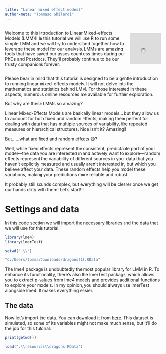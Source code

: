 ```yaml
---
title: "Linear mixed effect modesl"
author-meta: "Tommaso Ghilardi"
---
```


```{=html}
<div style="display: flex; align-items: center;">
    <div style="flex: 1; text-align: left;">
        <p>Welcome to this introduction to Linear Mixed-effects Models (LMM)!! In this tutorial we will use R to run some simple LMM and we will try to understand together how to leverage these model for our analysis.
        LMMs are amazing tools that have saved our asses countless times during our PhDs and Postdocs. They'll probably continue to be our trusty companions forever.</p>
    </div>
    <div style="flex: 0 0 auto; margin-left: 10px;">
        <iframe src="https://giphy.com/embed/ygCtKUnKEW5F6LruQd" width="100" height="100" frameborder="0" allowfullscreen></iframe>
        <p style="margin: 0;"><a href="https://giphy.com/gifs/TheBearFX-ygCtKUnKEW5F6LruQd"></a></p>
    </div>
</div>
```
::: callout-note
Please bear in mind that this tutorial is designed to be a gentle introduction to running linear mixed-effects models. It will not delve into the mathematics and statistics behind LMM. For those interested in these aspects, numerous online resources are available for further exploration.
:::

But why are these LMMs so amazing?

Linear Mixed-Effects Models are basically linear models... but they allow us to account for both fixed and random effects, making them perfect for dealing with data that has multiple sources of variability, like repeated measures or hierarchical structures. Nice isn't it? Amazing!!

But......what are fixed and random effects 😅?

Well, while fixed effects represent the consistent, predictable part of your model—the data you are interested in and actively want to explore—random effects represent the variability of different sources in your data that you haven't explicitly measured and usually aren't interested in, but which you believe affect your data. These random effects help you model these variations, making your predictions more reliable and robust.

It probably still sounds complex, but everything will be clearer once we get our hands dirty with them! Let's start!!!!

# Settings and data

In this code section we will import the necessary libraries and the data that we will use for this tutorial.

```r
library(lme4)
library(lmerTest)

setwd(".\\")

"C:/Users/tomma/Downloads/dragons(1).RData"
```

The lme4 package is undoubtedly the most popular library for LMM in R. To enhance its functionality, there's also the lmerTest package, which allows you to extract p-values from lme4 models and provides additional functions to explore your models. In my opinion, you should always use lmerTest alongside lme4. It makes everything easier.

## The data

Now let's import the data. You can download it from [here](bb). This dataset is simulated, so some of its variables might not make much sense, but it'll do the job for this tutorial.

```r
print(getwd())

load(".\\resources\\dragons.RData")
```
